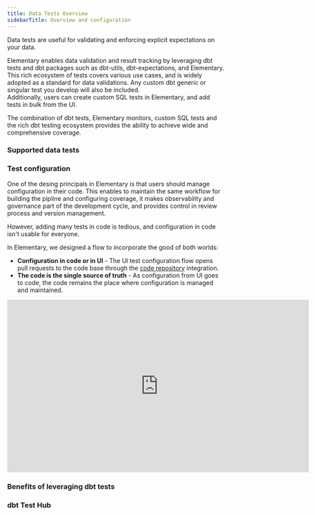 ```yaml
---
title: Data Tests Overview
sidebarTitle: Overview and configuration
---
```


Data tests are useful for validating and enforcing explicit expectations on your data.

Elementary enables data validation and result tracking by leveraging dbt tests and dbt packages such as dbt-utils, dbt-expectations, and Elementary.
This rich ecosystem of tests covers various use cases, and is widely adopted as a standard for data validations.
Any custom dbt generic or singular test you develop will also be included.  
Additionally, users can create custom SQL tests in Elementary, and add tests in bulk from the UI.

The combination of dbt tests, Elementary monitors, custom SQL tests and the rich dbt testing ecosystem provides the ability to achieve wide and comprehensive coverage.

### Supported data tests

<Snippet file="cloud/features/data-tests/data-tests-cards.mdx" />

### Test configuration

One of the desing principals in Elementary is that users should manage configuration in their code.
This enables to maintain the same workflow for building the pipline and configuring coverage, it makes observability and governance part of the development cycle, 
and provides control in review process and version management.

However, adding many tests in code is tedious, and configuration in code isn't usable for everyone. 

In Elementary, we designed a flow to incorporate the good of both worlds:

- **Configuration in code or in UI** - The UI test configuration flow opens pull requests to the code base through the [code repository](/cloud/integration/code-repo/connect-code-repo) integration.
- **The code is the single source of truth** - As configuration from UI goes to code, the code remains the place where configuration is managed and maintained.

<iframe
width="700"
height="400"
src="https://res.cloudinary.com/diuctyblm/video/upload/v1719320339/Changelog/YAML_for_all_tests_x0k48v.mp4"
frameborder="0"
allow="accelerometer; autoplay; clipboard-write; encrypted-media; gyroscope; picture-in-picture"
allowfullscreen
></iframe>

### Benefits of leveraging dbt tests

<Snippet file="cloud/features/data-tests/benefits-dbt-tests.mdx" />

### dbt Test Hub

<Snippet file="cloud/features/data-tests/dbt-test-hub.mdx" />